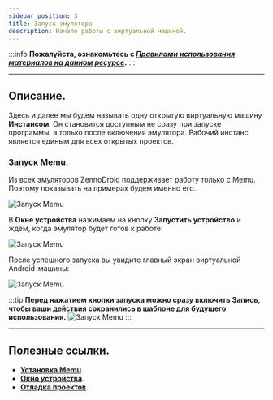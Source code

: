 ```yaml
---
sidebar_position: 3
title: Запуск эмулятора
description: Начало работы с виртуальной машиной.
---
```


:::info **Пожалуйста, ознакомьтесь с [*Правилами использования материалов на данном ресурсе*](../Disclaimer).**
:::
_______________________________________________
## Описание.
Здесь и далее мы будем называть одну открытую виртуальную машину **Инстансом**. Он становится доступным не сразу при запуске программы, а только после включения эмулятора. Рабочий инстанс является единым для всех открытых проектов.  

### Запуск Memu.  
Из всех эмуляторов ZennoDroid поддерживает работу только с Memu. Поэтому показывать на примерах будем именно его.  

![Запуск Memu](./assets/Memu_Start/Memu_Start_pic1.png)  

В **Окне устройства** нажимаем на кнопку **Запустить устройство** и ждём, когда эмулятор будет готов к работе:  

![Запуск Memu](./assets/Memu_Start/Memu_Start_pic2.png) 

После успешного запуска вы увидите главный экран виртуальной Android-машины:  

![Запуск Memu](./assets/Memu_Start/Memu_Start_pic3.png)  

:::tip **Перед нажатием кнопки запуска можно сразу включить Запись, чтобы ваши действия сохранились в шаблоне для будущего использования.**
![Запуск Memu](./assets/Memu_Start/Memu_Start_pic4.png)
:::
_______________________________________________
## Полезные ссылки.  
- [**Установка Memu**](../Installation/Memu_Install).  
- [**Окно устройства**](../pm/Interface/DeviceWindow).  
- [**Отладка проектов**](../pm/Debugging).